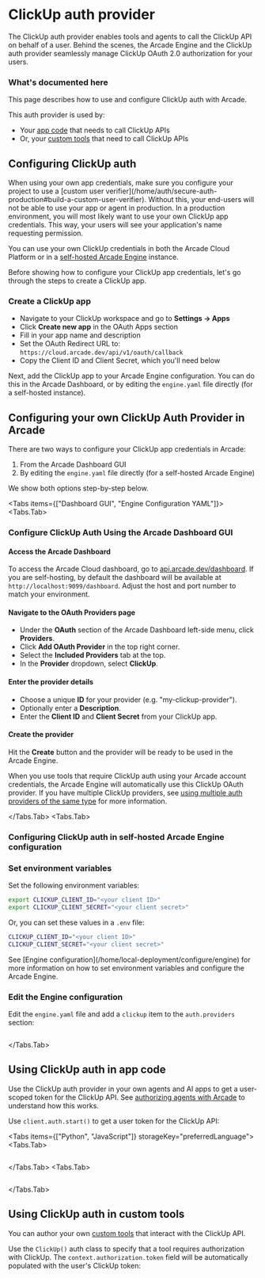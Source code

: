 
# ClickUp auth provider

The ClickUp auth provider enables tools and agents to call the ClickUp API on behalf of a user. Behind the scenes, the Arcade Engine and the ClickUp auth provider seamlessly manage ClickUp OAuth 2.0 authorization for your users.

### What's documented here

This page describes how to use and configure ClickUp auth with Arcade.

This auth provider is used by:

- Your [app code](#using-clickup-auth-in-app-code) that needs to call ClickUp APIs
- Or, your [custom tools](#using-clickup-auth-in-custom-tools) that need to call ClickUp APIs

## Configuring ClickUp auth
<Callout type="info">
  When using your own app credentials, make sure you configure your project to use a [custom user verifier](/home/auth/secure-auth-production#build-a-custom-user-verifier). Without this, your end-users will not be able to use your app or agent in production.
</Callout>
In a production environment, you will most likely want to use your own ClickUp app credentials. This way, your users will see your application's name requesting permission.

You can use your own ClickUp credentials in both the Arcade Cloud Platform or in a [self-hosted Arcade Engine](/home/local-deployment/install/local) instance.

Before showing how to configure your ClickUp app credentials, let's go through the steps to create a ClickUp app.

### Create a ClickUp app

- Navigate to your ClickUp workspace and go to **Settings → Apps**
- Click **Create new app** in the OAuth Apps section
- Fill in your app name and description
- Set the OAuth Redirect URL to: `https://cloud.arcade.dev/api/v1/oauth/callback`
- Copy the Client ID and Client Secret, which you'll need below

Next, add the ClickUp app to your Arcade Engine configuration. You can do this in the Arcade Dashboard, or by editing the `engine.yaml` file directly (for a self-hosted instance).

## Configuring your own ClickUp Auth Provider in Arcade

There are two ways to configure your ClickUp app credentials in Arcade:

1. From the Arcade Dashboard GUI
2. By editing the `engine.yaml` file directly (for a self-hosted Arcade Engine)

We show both options step-by-step below.

<Tabs items={["Dashboard GUI", "Engine Configuration YAML"]}>
<Tabs.Tab>

### Configure ClickUp Auth Using the Arcade Dashboard GUI

<Steps>

#### Access the Arcade Dashboard

To access the Arcade Cloud dashboard, go to [api.arcade.dev/dashboard](https://api.arcade.dev/dashboard). If you are self-hosting, by default the dashboard will be available at `http://localhost:9099/dashboard`. Adjust the host and port number to match your environment.

#### Navigate to the OAuth Providers page

- Under the **OAuth** section of the Arcade Dashboard left-side menu, click **Providers**.
- Click **Add OAuth Provider** in the top right corner.
- Select the **Included Providers** tab at the top.
- In the **Provider** dropdown, select **ClickUp**.

#### Enter the provider details

- Choose a unique **ID** for your provider (e.g. "my-clickup-provider").
- Optionally enter a **Description**.
- Enter the **Client ID** and **Client Secret** from your ClickUp app.

#### Create the provider

Hit the **Create** button and the provider will be ready to be used in the Arcade Engine.

</Steps>

When you use tools that require ClickUp auth using your Arcade account credentials, the Arcade Engine will automatically use this ClickUp OAuth provider. If you have multiple ClickUp providers, see [using multiple auth providers of the same type](/home/auth-providers#using-multiple-providers-of-the-same-type) for more information.

</Tabs.Tab>
<Tabs.Tab>

### Configuring ClickUp auth in self-hosted Arcade Engine configuration

<Steps>

### Set environment variables

Set the following environment variables:

```bash
export CLICKUP_CLIENT_ID="<your client ID>"
export CLICKUP_CLIENT_SECRET="<your client secret>"
```

Or, you can set these values in a `.env` file:

```bash
CLICKUP_CLIENT_ID="<your client ID>"
CLICKUP_CLIENT_SECRET="<your client secret>"
```

<Callout>
  See [Engine configuration](/home/local-deployment/configure/engine) for more information on how
  to set environment variables and configure the Arcade Engine.
</Callout>

### Edit the Engine configuration

Edit the `engine.yaml` file and add a `clickup` item to the `auth.providers` section:

```yaml file=<rootDir>/examples/code/integrations/clickup/config_provider.engine.yaml {3-9}

```

</Steps>

</Tabs.Tab>
</Tabs>

## Using ClickUp auth in app code

Use the ClickUp auth provider in your own agents and AI apps to get a user-scoped token for the ClickUp API. See [authorizing agents with Arcade](/home/auth/how-arcade-helps) to understand how this works.

Use `client.auth.start()` to get a user token for the ClickUp API:

<Tabs items={["Python", "JavaScript"]} storageKey="preferredLanguage">
<Tabs.Tab>

```python file=<rootDir>/examples/code/integrations/clickup/clickup_custom_auth.py {8-12}

```

</Tabs.Tab>
<Tabs.Tab>

```javascript file=<rootDir>/examples/code/integrations/clickup/clickup_custom_auth.js {8-10}

```

</Tabs.Tab>
</Tabs>

## Using ClickUp auth in custom tools

You can author your own [custom tools](/home/build-tools/create-a-toolkit) that interact with the ClickUp API.

Use the `ClickUp()` auth class to specify that a tool requires authorization with ClickUp. The `context.authorization.token` field will be automatically populated with the user's ClickUp token:

```python file=<rootDir>/examples/code/integrations/clickup/clickup_custom_tool.py {5-6,9-13,20}

```
